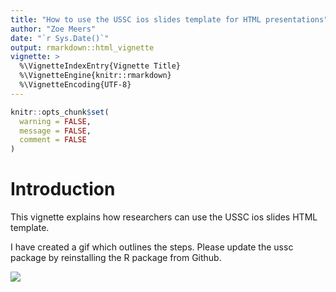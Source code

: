 ```yaml
---
title: "How to use the USSC ios slides template for HTML presentations"
author: "Zoe Meers"
date: "`r Sys.Date()`"
output: rmarkdown::html_vignette
vignette: >
  %\VignetteIndexEntry{Vignette Title}
  %\VignetteEngine{knitr::rmarkdown}
  %\VignetteEncoding{UTF-8}
---
```


```r
knitr::opts_chunk$set(
  warning = FALSE,
  message = FALSE,
  comment = FALSE
)
```

# Introduction

This vignette explains how researchers can use the USSC ios slides HTML template. 

I have created a gif which outlines the steps. Please update the ussc package by reinstalling the R package from Github.

![](http://g.recordit.co/p2dRb8l98I.gif)